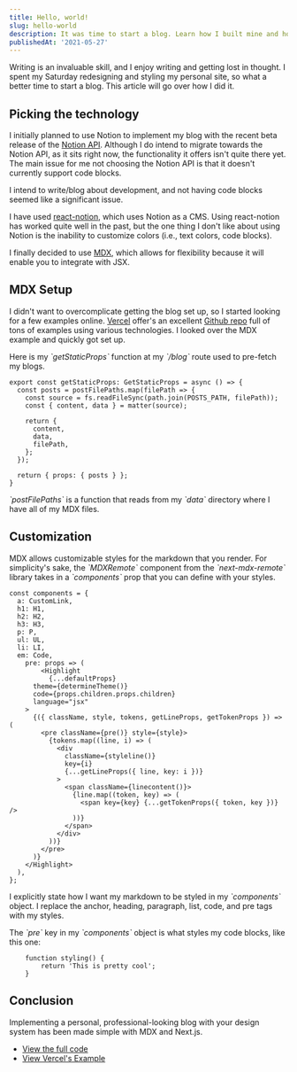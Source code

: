 ```yaml
---
title: Hello, world!
slug: hello-world
description: It was time to start a blog. Learn how I built mine and how to build one of your own.
publishedAt: '2021-05-27'
---
```


Writing is an invaluable skill, and I enjoy writing and getting lost in thought. I spent my Saturday redesigning and styling my personal site, so what a better time to start a blog. This article will go over how I did it.

## Picking the technology

I initially planned to use Notion to implement my blog with the recent beta release of the [Notion API](https://developers.notion.com/). Although I do intend to migrate towards the Notion API, as it sits right now, the functionality it offers isn't quite there yet. The main issue for me not choosing the Notion API is that it doesn't currently support code blocks.

I intend to write/blog about development, and not having code blocks seemed like a significant issue.

I have used [react-notion](https://github.com/splitbee/react-notion), which uses Notion as a CMS. Using react-notion has worked quite well in the past, but the one thing I don't like about using Notion is the inability to customize colors (i.e., text colors, code blocks).

I finally decided to use [MDX](https://mdxjs.com/), which allows for flexibility because it will enable you to integrate with JSX.

## MDX Setup

I didn't want to overcomplicate getting the blog set up, so I started looking for a few examples online. [Vercel](https://vercel.com) offer's an excellent [Github repo](https://github.com/vercel/next.js/tree/canary/examples) full of tons of examples using various technologies. I looked over the MDX example and quickly got set up.

Here is my _\`getStaticProps\`_ function at my _\`/blog\`_ route used to pre-fetch my blogs.

```
export const getStaticProps: GetStaticProps = async () => {
  const posts = postFilePaths.map(filePath => {
    const source = fs.readFileSync(path.join(POSTS_PATH, filePath));
    const { content, data } = matter(source);

    return {
      content,
      data,
      filePath,
    };
  });

  return { props: { posts } };
}
```

<p style={{ paddingBottom: 16 }}></p>

_\`postFilePaths\`_ is a function that reads from my _\`data\`_ directory where I
have all of my MDX files.

## Customization

MDX allows customizable styles for the markdown that you render. For simplicity's sake, the _\`MDXRemote\`_ component from the _\`next-mdx-remote\`_ library takes in a _\`components\`_ prop that you can define with your styles.

```
const components = {
  a: CustomLink,
  h1: H1,
  h2: H2,
  h3: H3,
  p: P,
  ul: UL,
  li: LI,
  em: Code,
	pre: props => (
		<Highlight
		  {...defaultProps}
      theme={determineTheme()}
      code={props.children.props.children}
      language="jsx"
    >
      {({ className, style, tokens, getLineProps, getTokenProps }) => (
        <pre className={pre()} style={style}>
          {tokens.map((line, i) => (
            <div
              className={styleline()}
              key={i}
              {...getLineProps({ line, key: i })}
            >
              <span className={linecontent()}>
                {line.map((token, key) => (
                  <span key={key} {...getTokenProps({ token, key })} />
                ))}
              </span>
            </div>
          ))}
        </pre>
      )}
    </Highlight>
  ),
};
```

I explicitly state how I want my markdown to be styled in my _\`components\`_ object. I replace the anchor, heading, paragraph, list, code, and pre tags with my styles.

The _\`pre\`_ key in my _\`components\`_ object is what styles my code blocks, like this one:

```
	function styling() {
		return 'This is pretty cool';
	}
```

<p style={{ paddingBottom: 16 }}></p>

## Conclusion

Implementing a personal, professional-looking blog with your design system has been made simple with MDX and Next.js.

- [View the full code](https://github.com/jakequinter/jakequinter.io)
- [View Vercel's Example](https://github.com/vercel/next.js/tree/canary/examples/with-mdx-remote)
